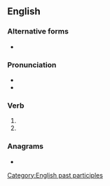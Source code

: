 ==English==

===Alternative forms===
* {{l|en|burnt}}

===Pronunciation===
* {{IPA|/ˈbɜː(ɹ)nd/|lang=en}}
* {{audio|En-us-burned.ogg|Audio (US)|lang=en}}

===Verb===
{{head|en|verb form}}

# {{en-simple past of|burn}}
# {{inflection of|burn||past|part|lang=en}}

===Anagrams===
* {{anagrams|en|Burden|bunder|burden|unbred}}

[[Category:English past participles]]